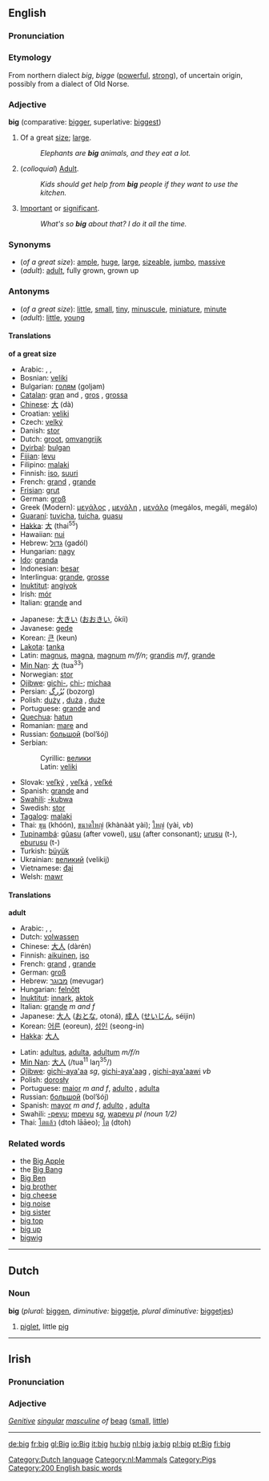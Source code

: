==English==

{{rank|receive|tried|certainly|554|big|road|husband|blockquote}}

===Pronunciation===
{{IPA|[bɪg]}}

===Etymology===
From northern {{ME.}} dialect ''big'', ''bigge'' ([[powerful]], [[strong]]), of uncertain origin, possibly from a dialect of Old Norse.

===Adjective===
'''big''' (comparative: [[bigger]], superlative: [[biggest]])

#Of a great [[size]]; [[large]].
#:''Elephants are '''big''' animals, and they eat a lot.''
#(''colloquial'') [[Adult]].
#:''Kids should get help from '''big''' people if they want to use the kitchen.''
#[[important|Important]] or [[significant]].
#:''What's so '''big''' about that?  I do it all the time.''

===Synonyms===
*(''of a great size''): [[ample]], [[huge]], [[large]], [[sizeable]], [[jumbo]],  [[massive]]
*(''adult''): [[adult]], fully grown, grown up

===Antonyms===
*(''of a great size''): [[little]], [[small]], [[tiny]], [[minuscule]],<!--note: the correct spelling is "minuscule"--> [[miniature]], [[minute]]
*(''adult''): [[little]], [[young]]

====Translations====

'''of a great size'''
{{top}}
*Arabic: {{ARchar|[[كبير|كَبِير]]}} {{IPAchar|(kabíːr)}} {{m}}, {{ARchar|[[كبيرة|كَبِيرَة]]}} {{IPAchar|(kabíːra)}} {{f}}, {{ARchar|[[كبار|كُبَار]]}} {{IPAchar|(kubáːr)}} {{p}}
*Bosnian: [[veliki#Bosnian|veliki]] {{m}}
*Bulgarian: [[голям]] (goljam)
*[[Catalan]]: [[gran#Catalan|gran]] {{m}} and {{f}}, [[gros#Catalan|gros]] {{m}}, [[grossa]] {{f}}
*[[Chinese]]: [[大]] (dà)
*Croatian: [[veliki]]
*Czech: [[velký]]
*Danish: [[stor]]
*Dutch: [[groot]], [[omvangrijk]]
*[[Dyirbal]]: [[bulgan]]
*[[Fijian]]: [[levu]]
*Filipino: [[malaki]]
*Finnish: [[iso#Finnish|iso]], [[suuri]]
*French: [[grand#French|grand]] {{m}}, [[grande#French|grande]] {{f}}
*[[Frisian]]: [[grut]]
*German: [[groß]]
*Greek (Modern): [[μεγάλος]] {{m}}, [[μεγάλη]] {{f}}, [[μεγάλο]] {{n}} (megálos, megáli, megálo)
*[[Guaraní]]: [[tuvicha]], [[tuicha]], [[guasu]]
*[[Hakka]]: [[大]] (thai<sup>55</sup>)
*Hawaiian: [[nui]]
*Hebrew: [[גדול]] (gadól)
*Hungarian: [[nagy]]
*[[Ido]]: [[granda]]
*Indonesian: [[besar#Indonesian|besar]]
*Interlingua: [[grande#Interlingua|grande]], [[grosse#Interlingua|grosse]]
*[[Inuktitut]]: [[angiyok]]
*Irish: [[mór]]
*Italian: [[grande#Italian|grande]] {{m}} and {{f}}
{{mid}}
*Japanese: [[大きい]] ([[おおきい]], ōkíi)
*Javanese: [[gede]]
*Korean: [[큰]] (keun)
*[[Lakota]]: [[tanka]]
*Latin: [[magnus]], [[magna]], [[magnum]] ''m/f/n''; [[grandis]] ''m/f'', [[grande]] {{n}}
*[[Min Nan]]: [[大]] (tua<sup>33</sup>)
*Norwegian: [[stor]]
*[[Ojibwe]]: [[gichi-]], [[chi-]]; [[michaa]]
*Persian: [[بزرگ|بُزُرگ]] (bozorg)
*Polish: [[duży]] {{m}}, [[duża]] {{f}}, [[duże]] {{n}}
*Portuguese: [[grande]] {{m}} and {{f}}
*[[Quechua]]: [[hatun]]
*Romanian: [[mare]] {{m}} and {{f}}
*Russian: [[большой]] (bol’šój) {{m}}
*Serbian:
*:Cyrillic: [[велики#Serbian|велики]] {{m}}
*:Latin: [[veliki#Serbian|veliki]] {{m}}
*Slovak: [[veľký]] {{m}}, [[veľká]] {{f}}, [[veľké]] {{n}}
*Spanish: [[grande]] {{m}} and {{f}}
*[[Swahili]]: [[-kubwa]]
*Swedish: [[stor]]
*[[Tagalog]]: [[malaki]]
*Thai: [[ขุน]] (khóón), [[ขนาดใหญ่]] (khànààt yài); [[ใหญ่]] (yài, ''vb'')
*[[Tupinambá]]: [[gûasu]] (after vowel), [[usu]] (after consonant); [[urusu]] (t-), [[eburusu]] (t-)
*Turkish: [[büyük]]
*Ukrainian: [[великий]] (velikij)
*Vietnamese: [[đại]]
*Welsh: [[mawr]]
{{bottom}}

====Translations====
'''adult'''
{{top}}
*Arabic: {{ARchar|[[كبير|كَبِير]]}} {{IPAchar|(kabíːr)}} {{m}}, {{ARchar|[[كبيرة|كَبِيرَة]]}} {{IPAchar|(kabíːra)}} {{f}}, {{ARchar|[[كبار|كُبَار]]}} {{IPAchar|(kubáːr)}} {{p}}
*Dutch: [[volwassen]]
*Chinese: [[大人]] (dàrén)
*Finnish: [[aikuinen]], [[iso#Finnish|iso]]
*French: [[grand#French|grand]] {{m}}, [[grande#French|grande]] {{f}}
*German: [[groß]]
*Hebrew: [[מבוגר]] (mevugar)
*Hungarian: [[felnőtt]]
*[[Inuktitut]]: [[innark]], [[aktok]]
*Italian: [[grande#Italian|grande]] ''m and f''
*Japanese: [[大人]] ([[おとな]], otoná), [[成人]] ([[せいじん]], séijin)
*Korean: [[어른]] (eoreun), [[성인]] (seong-in)
*[[Hakka]]: [[大人]] {{IPAchar|(/tʰaɪ<sup>55</sup> ŋin<sup>11</sup>/)}}
{{mid}}
*Latin: [[adultus]], [[adulta]], [[adultum]] ''m/f/n''
*[[Min Nan]]: [[大人]] (/tua<sup>11</sup> laŋ<sup>35</sup>/)
*[[Ojibwe]]: [[gichi-aya'aa]] ''sg'', [[gichi-aya'aag]] {{p}}, [[gichi-aya'aawi]] ''vb''
*Polish: [[dorosły]]
*Portuguese: [[maior]] ''m and f'', [[adulto]] {{m}}, [[adulta]] {{f}}
*Russian: [[большой]] (bol’šój) {{m}}
*Spanish: [[mayor]] ''m and f'', [[adulto]] {{m}}, [[adulta]] {{f}}
*Swahili: [[-pevu]]; [[mpevu]] ''sg'', [[wapevu]] ''pl (noun 1/2)''
*Thai: [[โตแล้ว]] (dtoh lāāeo); [[โต]] (dtoh)
{{bottom}}

===Related words===
*the [[Big Apple]]
*the [[Big Bang]]
*[[Big Ben]]
*[[big brother]] <!--which will include [[Big Brother]] -->
*[[big cheese]]
*[[big noise]]
*[[big sister]]
*[[big top]]
*[[big up]]
*[[bigwig]]

----

==Dutch==
===Noun===
'''big''' {{n}} (''plural:'' [[biggen]], ''diminutive:'' [[biggetje]], ''plural diminutive:'' [[biggetjes]])

# [[piglet]], little [[pig]]

[[Category:Dutch language]] [[Category:nl:Mammals]]
[[Category:Pigs]]
----

==Irish==
===Pronunciation===
{{IPA|[bʲigʲ]}}
===Adjective===
''[[Genitive]] [[singular]] [[masculine]] of'' [[beag]] ([[small]], [[little]])

----


[[Category:200 English basic words]]

[[de:big]]
[[fr:big]]
[[gl:Big]]
[[io:Big]]
[[it:big]]
[[hu:big]]
[[nl:big]]
[[ja:big]]
[[pl:big]]
[[pt:Big]]
[[fi:big]]